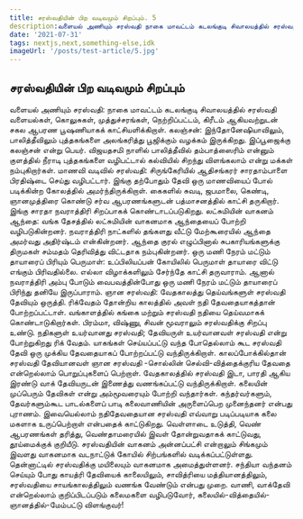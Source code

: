 ```yaml
---
title: சரஸ்வதியின் பிற வடிவமும் சிறப்பும். 5
description:வளையல் அணியும் சரஸ்வதி நாகை மாவட்டம் கடலங்குடி சிவாலயத்தில் சரஸ்வதி வளையல்கள், கொலுசுகள், முத்துச்சரங்கள், நெற்றிப்பட்டம், கிரீடம் ஆகியவற்றுடன் சகல ஆபரண பூஷணியாகக் காட்சியளிக்கிறாள். கலஞ்சன்: இந்தோனேஷியாவிலும், பாலித்தீவிலும் புத்தகங்களை அலங்கரித்து பூஜிக்கும் வழக்கம் இருக்கிறது. இப்பூஜைக்கு கலஞ்சன் என்று பெயர்.
date: '2021-07-31'
tags: nextjs,next,something-else,idk
imageUrl: '/posts/test-article/5.jpg'
---
```


## சரஸ்வதியின் பிற வடிவமும் சிறப்பும்

வளையல் அணியும் சரஸ்வதி: நாகை மாவட்டம் கடலங்குடி சிவாலயத்தில் சரஸ்வதி வளையல்கள், கொலுசுகள், முத்துச்சரங்கள், நெற்றிப்பட்டம், கிரீடம் ஆகியவற்றுடன் சகல ஆபரண பூஷணியாகக் காட்சியளிக்கிறாள். கலஞ்சன்: இந்தோனேஷியாவிலும், பாலித்தீவிலும் புத்தகங்களை அலங்கரித்து பூஜிக்கும் வழக்கம் இருக்கிறது. இப்பூஜைக்கு கலஞ்சன் என்று பெயர். விஜயதசமி நாளில் பாலித்தீவில் தம்பாத்ஸைரிம் என்னும் குளத்தில் நீராடி புத்தகங்களை வழிபட்டால் கல்வியில் சிறந்து விளங்கலாம் என்று மக்கள் நம்புகிறார்கள். மாணவி வடிவில் சரஸ்வதி: சிருங்கேரியில் ஆதிசங்கரர் சாரதாம்பாளை பிரதிஷ்டை செய்து வழிபட்டார். இங்கு தற்போதும் தேவி ஒரு மாணவியைப் போல் படிக்கின்ற கோலத்தில் அமர்ந்திருக்கிறாள். கைகளில் சுவடி, ஜபமாலை, கெண்டி, ஞானமுத்திரை கொண்டு சர்வ ஆபரணங்களுடன் பத்மாசனத்தில் காட்சி தருகிறார். இங்கு சாரதா நவராத்திரி சிறப்பாகக் கொண்டாடப்படுகிறது. லட்சுமியின் வாகனம் ஆந்தை: வங்க தேசத்தில் லட்சுமியின் வாகனமாக ஆந்தையைப் போற்றி வழிபடுகின்றனர். நவராத்திரி நாட்களில் தங்களது வீட்டு மேற்கூரையில் ஆந்தை அமர்வது அதிர்ஷ்டம் என்கின்றனர். ஆந்தை குரல் எழுப்பினால் சுபகாரியங்களுக்கு திருமகள் சம்மதம் தெரிவித்து விட்டதாக நம்புகின்றனர். ஒரு மணி நேரம் மட்டும் தாயாரைப் பிரியும் பெருமாள்: உப்பிலியப்பன் கோயிலில் பெருமாள் தாயாரை விட்டு எங்கும் பிரிவதில்லை. எல்லா விழாக்களிலும் சேர்ந்தே காட்சி தருவாராம். ஆனால் நவராத்திரி அம்பு போடும் வைபவத்தின்போது ஒரு மணி நேரம் மட்டும் தாயாரைப் பிரிந்து தனியே இருப்பாராம். ஞான சரஸ்வதி: வேதகாலத்து தெய்வங்களுள் சரஸ்வதி தேவியும் ஒருத்தி. ரிக்வேதம் தோன்றிய காலத்தில் அவள் நதி தேவதையாகத்தான் போற்றப்பட்டாள். வங்காளத்தில் கங்கை மற்றும் சரஸ்வதி நதியை தெய்வமாகக் கொண்டாடுகிறார்கள். பிரம்மா, விஷ்ணு, சிவன் மூவராலும் சரஸ்வதிக்கு சிறப்பு உண்டு. நதிகளுள் உயர்வானது சரஸ்வதி; தேவியருள் உயர்வானவள் சரஸ்வதி என்று போற்றுகிறது ரிக் வேதம். யாகங்கள் செய்யப்பட்டு வந்த போதெல்லாம் கூட சரஸ்வதி தேவி ஒரு முக்கிய தேவதையாகப் போற்றப்பட்டு வந்திருக்கிறாள். காலப்போக்கில்தான் சரஸ்வதி தேவியானவள் ஞான சரஸ்வதி -சொல்லின் செல்வி-வித்தைக்குரிய தேவதை என்றெல்லாம் பொறுப்புகளைப் பெற்றாள். வேதகாலத்தில் சரஸ்வதி இடா, பாரதி ஆகிய இரண்டு வாக் தேவியருடன் இணைத்து வணங்கப்பட்டு வந்திருக்கிறாள். கலையின் முப்பெரும் தேவிகள் என்று அம்மூவரையும் போற்றி வந்தார்கள். கந்தர்வர்களும், தேவர்களும்கூட பாடல்களைப் பாடி கலைவாணியின் அருளைப்பெற முனைந்தனர் என்பது புராணம். இவையெல்லாம் நதிதேவதையான சரஸ்வதி எவ்வாறு படிப்படியாக கலை மகளாக உருப்பெற்றாள் என்பதைக் காட்டுகிறது. வெள்ளாடை உடுத்தி, வெண் ஆபரணங்கள் தரித்து, வெண்தாமரையில் இவள் தோன்றுவதாகக் காட்டுவது, தூய்மைக்குக் குறியீடு. சரஸ்வதியின் வாகனம் அன்னப்பட்சி என்றாலும் சிங்கமும் இவளது வாகனமாக வடநாட்டுக் கோயில் சிற்பங்களில் வடிக்கப்பட்டுள்ளது. தென்னாட்டில் சரஸ்வதிக்கு மயிலையும் வாகனமாக அமைத்துள்ளனர். சந்தியா வந்தனம் செய்யும் போது காயத்ரி தேவியைக் காலையிலும், சாவித்ரியை மத்தியானத்திலும், சரஸ்வதியை சாயங்காலத்திலும் வணங்க வேண்டும் என்பது முறை. வாணி, வாக்தேவி என்றெல்லாம் குறிப்பிடப்படும் கலைமகளை வழிபடுவோர், கலையில்-வித்தையில்-ஞானத்தில்-மேம்பட்டு விளங்குவர்!
